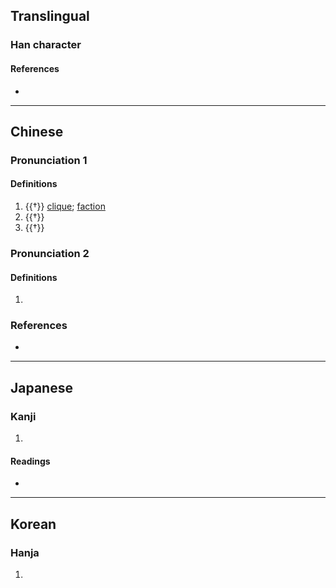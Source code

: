 {{character info}}
==Translingual==

===Han character===
{{Han char|rn=9|rad=人|as=11|sn=13|four=22127|canj=OUBB|ids=⿰亻崩}}

====References====
* {{Han ref|kx=0114.160|dkj=01012|dj=0242.240|hdz=10211.080|uh=50B0|ud=20656|bh=DCBD|bd=56509}}

----

==Chinese==
{{zh-forms}}

===Pronunciation 1===
{{zh-pron
|m=bēng
|c=bang1
|cat=n,v
}}

====Definitions====
{{zh-hanzi}}

# {{†}} [[clique]]; [[faction]]
# {{†}} {{zh-alt-form|崩|to [[collapse]]}}
# {{†}} {{zh-alt-form|繃|to [[taut]]}}

===Pronunciation 2===
{{zh-pron
|m=péng
|c=pang4
|cat=pn
}}

====Definitions====
{{zh-hanzi}}

# {{surname|zh}}

===References===
* {{R:yue:Hanzi}}

----

==Japanese==

===Kanji===
{{ja-kanji|grade=|rs=人11}}

# {{rfdef|ja|sort=人11}}

====Readings====
* {{ja-readings|on=ほう, ぼう|kun=とも, ともがら, おもねりくみ-する}}

----

==Korean==

===Hanja===
{{ko-hanja|hangeul=붕|rv=bung|mr=pung}}

# {{rfdef|ko|sort=人11}}